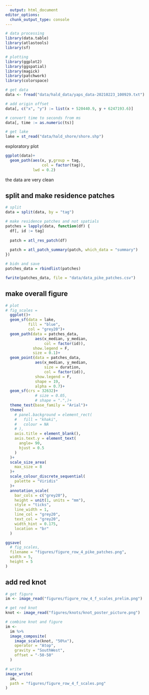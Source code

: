 ```yaml
---
  output: html_document
editor_options:
  chunk_output_type: console
---
```


```r
# data processing
library(data.table)
library(atlastools)
library(sf)

# plotting
library(ggplot2)
library(ggspatial)
library(magick)
library(patchwork)
library(colorspace)
```

```r
# get data
data <- fread("data/hald_data/yaps_data-20210223_100929.txt")

# add origin offset
data[, c("x", "y") := list(x + 520440.9, y + 6247193.6)]

# convert time to seconds from ms
data[, time := as.numeric(ts)]
```

```r
# get lake
lake = st_read("data/hald_shore/shore.shp")
```

exploratory plot

```r
ggplot(data)+
  geom_path(aes(x, y,group = tag,
                col = factor(tag)),
            lwd = 0.2)
```

the data are very clean

## split and make residence patches

```r
# split
data = split(data, by = "tag")

# make residence patches and not spatials
patches = lapply(data, function(df) {
  df[, id := tag]
  
  patch = atl_res_patch(df)
  
  patch = atl_patch_summary(patch, which_data = "summary")
})

# bidn and save
patches_data = rbindlist(patches)

fwrite(patches_data, file = "data/data_pike_patches.csv")
```


## make overall figure


```r
# plot
# fig_scales =
  ggplot()+
  geom_sf(data = lake,
          fill = "blue",
          col = "grey20")+
  geom_path(data = patches_data,
             aes(x_median, y_median,
                 col = factor(id)),
            show.legend = F,
            size = 0.1)+
  geom_point(data = patches_data,
             aes(x_median, y_median,
                 size = duration,
                 col = factor(id)),
             show.legend = F,
             shape = 19,
             alpha = 0.7)+
  geom_sf(crs = 32632)+
             # size = 0.05,
             # shape = ".",)+
  theme_test(base_family = "Arial")+
  theme(
    # panel.background = element_rect(
    #   fill = "khaki",
    #   colour = NA
    # ),
    axis.title = element_blank(),
    axis.text.y = element_text(
      angle= 90,
      hjust = 0.5
    )
  )+
  scale_size_area(
    max_size = 8
  )+
  scale_colour_discrete_sequential(
    palette = "Viridis"
  )+
  annotation_scale(
    bar_cols = c("grey20"),
    height = unit(1, units = "mm"),
    style = "ticks",
    line_width = 1,
    line_col = "grey20",
    text_col = "grey20",
    width_hint = 0.175,
    location = "br"
  )
```

```r
ggsave(
  # fig_scales,
  filename = "figures/figure_row_4_pike_patches.png",
  width = 5,
  height = 5
)
```

## add red knot

```r
# get figure
im <- image_read("figures/figure_row_4_f_scales_prelim.png")

# get red knot
knot <- image_read("figures/knots/knot_poster_picture.png")

# combine knot and figure
im <-
  im %>%
  image_composite(
    image_scale(knot, "50%x"),
    operator = "Atop",
    gravity = "SouthWest",
    offset = "-50-50"
  )

# write
image_write(
  im,
  path = "figures/figure_row_4_f_scales.png"
)
```
